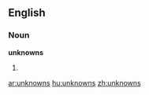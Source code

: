 ==English==

===Noun===
'''unknowns'''

#{{plural of|[[unknown]]}}

[[ar:unknowns]]
[[hu:unknowns]]
[[zh:unknowns]]